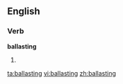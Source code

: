 ==English==

===Verb===
'''ballasting'''

# {{present participle of|[[ballast]]}}

[[ta:ballasting]]
[[vi:ballasting]]
[[zh:ballasting]]